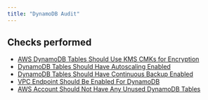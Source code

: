 ```yaml
---
title: "DynamoDB Audit"
---
```


## Checks performed

- [AWS DynamoDB Tables Should Use KMS CMKs for Encryption](dynamodbmonitoring/ddb_customer_kms_keys)
- [DynamoDB Tables Should Have Autoscaling Enabled](dynamodbmonitoring/ddb_table_autoscaling_enabled)
- [DynamoDB Tables Should Have Continuous Backup Enabled](dynamodbmonitoring/ddb_table_backup_enabled)
- [VPC Endpoint Should Be Enabled For DynamoDB](dynamodbmonitoring/ddb_vpc_endpoint_enabled)
- [AWS Account Should Not Have Any Unused DynamoDB Tables](dynamodbmonitoring/ddb_unused_tables)
